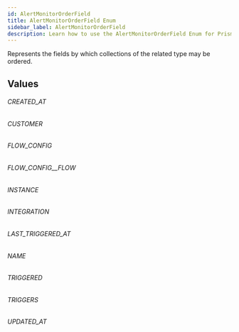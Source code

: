 ```yaml
---
id: AlertMonitorOrderField
title: AlertMonitorOrderField Enum
sidebar_label: AlertMonitorOrderField
description: Learn how to use the AlertMonitorOrderField Enum for Prismatic's API.
---
```


Represents the fields by which collections of the related type may be ordered.

## Values

###### CREATED_AT

###### CUSTOMER

###### FLOW_CONFIG

###### FLOW_CONFIG\_\_FLOW

###### INSTANCE

###### INTEGRATION

###### LAST_TRIGGERED_AT

###### NAME

###### TRIGGERED

###### TRIGGERS

###### UPDATED_AT
